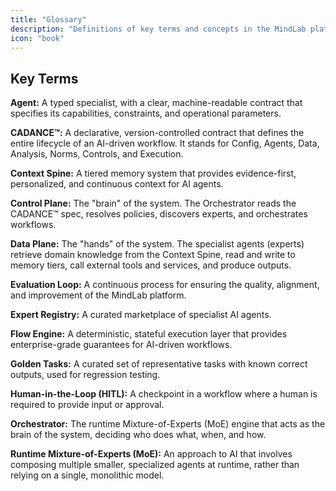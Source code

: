 ```yaml
---
title: "Glossary"
description: "Definitions of key terms and concepts in the MindLab platform."
icon: "book"
---
```


## Key Terms

**Agent:** A typed specialist, with a clear, machine-readable contract that specifies its capabilities, constraints, and operational parameters.

**CADANCE™:** A declarative, version-controlled contract that defines the entire lifecycle of an AI-driven workflow. It stands for Config, Agents, Data, Analysis, Norms, Controls, and Execution.

**Context Spine:** A tiered memory system that provides evidence-first, personalized, and continuous context for AI agents.

**Control Plane:** The "brain" of the system. The Orchestrator reads the CADANCE™ spec, resolves policies, discovers experts, and orchestrates workflows.

**Data Plane:** The "hands" of the system. The specialist agents (experts) retrieve domain knowledge from the Context Spine, read and write to memory tiers, call external tools and services, and produce outputs.

**Evaluation Loop:** A continuous process for ensuring the quality, alignment, and improvement of the MindLab platform.

**Expert Registry:** A curated marketplace of specialist AI agents.

**Flow Engine:** A deterministic, stateful execution layer that provides enterprise-grade guarantees for AI-driven workflows.

**Golden Tasks:** A curated set of representative tasks with known correct outputs, used for regression testing.

**Human-in-the-Loop (HITL):** A checkpoint in a workflow where a human is required to provide input or approval.

**Orchestrator:** The runtime Mixture-of-Experts (MoE) engine that acts as the brain of the system, deciding who does what, when, and how.

**Runtime Mixture-of-Experts (MoE):** An approach to AI that involves composing multiple smaller, specialized agents at runtime, rather than relying on a single, monolithic model.